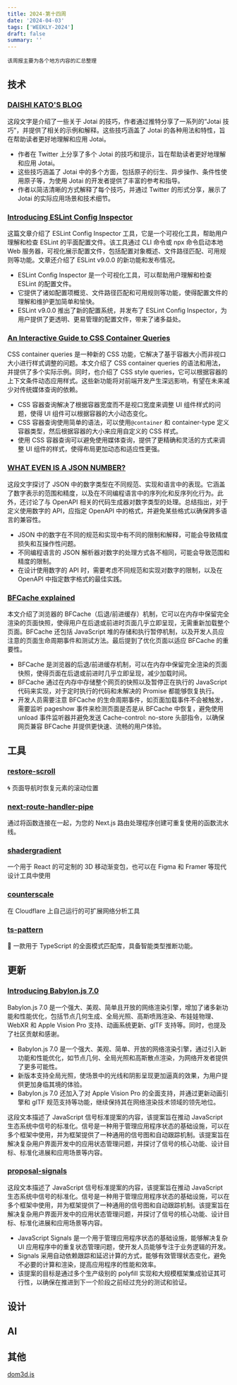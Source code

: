 ```yaml
---
title: 2024-第十四周
date: '2024-04-03'
tags: ['WEEKLY-2024']
draft: false
summary: ''
---
```


`该周报主要为各个地方内容的汇总整理`

<TOCInlineWithSticky toc={props.toc} />

## 技术

### [DAISHI KATO'S BLOG](https://blog.axlight.com/posts/jotai-tips/)

这段文字是介绍了一些关于 Jotai 的技巧，作者通过推特分享了一系列的“Jotai 技巧”，并提供了相关的示例和解释。这些技巧涵盖了 Jotai 的各种用法和特性，旨在帮助读者更好地理解和应用 Jotai。

- 作者在 Twitter 上分享了多个 Jotai 的技巧和提示，旨在帮助读者更好地理解和应用 Jotai。
- 这些技巧涵盖了 Jotai 中的多个方面，包括原子的衍生、异步操作、条件性使用原子等，为使用 Jotai 的开发者提供了丰富的参考和指导。
- 作者以简洁清晰的方式解释了每个技巧，并通过 Twitter 的形式分享，展示了 Jotai 的实际应用场景和技术细节。

### [Introducing ESLint Config Inspector](https://eslint.org/blog/2024/04/eslint-config-inspector/)

这篇文章介绍了 ESLint Config Inspector 工具，它是一个可视化工具，帮助用户理解和检查 ESLint 的平面配置文件。该工具通过 CLI 命令或 npx 命令启动本地 Web 服务器，可视化展示配置文件，包括配置对象概述、文件路径匹配、可用规则等功能。文章还介绍了 ESLint v9.0.0 的新功能和发布情况。

- ESLint Config Inspector 是一个可视化工具，可以帮助用户理解和检查 ESLint 的配置文件。
- 它提供了诸如配置项概览、文件路径匹配和可用规则等功能，使得配置文件的理解和维护更加简单和愉快。
- ESLint v9.0.0 推出了新的配置系统，并发布了 ESLint Config Inspector，为用户提供了更透明、更易管理的配置文件，带来了诸多益处。

### [An Interactive Guide to CSS Container Queries](https://ishadeed.com/article/css-container-query-guide)

CSS container queries 是一种新的 CSS 功能，它解决了基于容器大小而非视口大小进行样式调整的问题。本文介绍了 CSS container queries 的语法和用法，并提供了多个实际示例。同时，也介绍了 CSS style queries，它可以根据容器的上下文条件动态应用样式。这些新功能将对前端开发产生深远影响，有望在未来减少对传统媒体查询的依赖。

- CSS 容器查询解决了根据容器宽度而不是视口宽度来调整 UI 组件样式的问题，使得 UI 组件可以根据容器的大小动态变化。
- CSS 容器查询使用简单的语法，可以使用`@container` 和 container-type 定义容器类型，然后根据容器的大小来应用自定义的 CSS 样式。
- 使用 CSS 容器查询可以避免使用媒体查询，提供了更精确和灵活的方式来调整 UI 组件的样式，使得布局更加动态和适应性更强。

### [WHAT EVEN IS A JSON NUMBER?](https://blog.trl.sn/blog/what-is-a-json-number/)

这段文字探讨了 JSON 中的数字类型在不同规范、实现和语言中的表现。它涵盖了数字表示的范围和精度，以及在不同编程语言中的序列化和反序列化行为。此外，还讨论了与 OpenAPI 相关的代码生成器对数字类型的处理。总结指出，对于定义使用数字的 API，应指定 OpenAPI 中的格式，并避免某些格式以确保跨多语言的兼容性。

- JSON 中的数字在不同的规范和实现中有不同的限制和解释，可能会导致精度损失和互操作性问题。
- 不同编程语言的 JSON 解析器对数字的处理方式各不相同，可能会导致范围和精度的限制。
- 在设计使用数字的 API 时，需要考虑不同规范和实现对数字的限制，以及在 OpenAPI 中指定数字格式的最佳实践。

### [BFCache explained](https://www.sabatino.dev/bfcache-explained/)

本文介绍了浏览器的 BFCache（后退/前进缓存）机制，它可以在内存中保留完全渲染的页面快照，使得用户在后退或前进时页面几乎立即呈现，无需重新加载整个页面。BFCache 还包括 JavaScript 堆的存储和执行暂停机制，以及开发人员应注意的页面生命周期事件和测试方法。最后提到了优化页面以适应 BFCache 的重要性。

- BFCache 是浏览器的后退/前进缓存机制，可以在内存中保留完全渲染的页面快照，使得页面在后退或前进时几乎立即呈现，减少加载时间。
- BFCache 通过在内存中存储整个网页的快照以及暂停正在执行的 JavaScript 代码来实现，对于定时执行的代码和未解决的 Promise 都能够恢复执行。
- 开发人员需要注意 BFCache 的生命周期事件，如页面加载事件不会被触发，需要监听 pageshow 事件来检测页面是否是从 BFCache 中恢复，避免使用 unload 事件监听器并避免发送 Cache-control: no-store 头部指令，以确保网页兼容 BFCache 并提供更快速、流畅的用户体验。

## 工具

### [restore-scroll](https://github.com/epicweb-dev/restore-scroll)

🌀 页面导航时恢复元素的滚动位置

### [next-route-handler-pipe](https://github.com/KolbySisk/next-route-handler-pipe)

通过将函数连接在一起，为您的 Next.js 路由处理程序创建可重复使用的函数流水线。

### [shadergradient](https://github.com/ruucm/shadergradient)

一个用于 React 的可定制的 3D 移动渐变包，也可以在 Figma 和 Framer 等现代设计工具中使用


### [counterscale](https://github.com/benvinegar/counterscale)

在 Cloudflare 上自己运行的可扩展网络分析工具
### [ts-pattern](https://github.com/gvergnaud/ts-pattern)

🎨 一款用于 TypeScript 的全面模式匹配库，具备智能类型推断功能。

## 更新

### [Introducing Babylon.js 7.0](https://babylonjs.medium.com/introducing-babylon-js-7-0-a141cd7ede0d)

Babylon.js 7.0 是一个强大、美观、简单且开放的网络渲染引擎，增加了诸多新功能和性能优化，包括节点几何生成、全局光照、高斯喷溅渲染、布娃娃物理、WebXR 和 Apple Vision Pro 支持、动画系统更新、glTF 支持等。同时，也提及了社区贡献和感谢。

- Babylon.js 7.0 是一个强大、美观、简单、开放的网络渲染引擎，通过引入新功能和性能优化，如节点几何、全局光照和高斯散点渲染，为网络开发者提供了更多可能性。
- 新版本支持全局光照，使场景中的光线和阴影呈现更加逼真的效果，为用户提供更加身临其境的体验。
- Babylon.js 7.0 还加入了对 Apple Vision Pro 的全面支持，并通过更新动画引擎和 glTF 规范支持等功能，继续保持其在网络渲染技术领域的领先地位。

这段文本描述了 JavaScript 信号标准提案的内容，该提案旨在推动 JavaScript 生态系统中信号的标准化。信号是一种用于管理应用程序状态的基础设施，可以在多个框架中使用，并为框架提供了一种通用的信号图和自动跟踪机制。该提案旨在解决复杂用户界面开发中的应用状态管理问题，并探讨了信号的核心功能、设计目标、标准化进展和应用场景等内容。

### [proposal-signals](https://github.com/proposal-signals/proposal-signals)

这段文本描述了 JavaScript 信号标准提案的内容，该提案旨在推动 JavaScript 生态系统中信号的标准化。信号是一种用于管理应用程序状态的基础设施，可以在多个框架中使用，并为框架提供了一种通用的信号图和自动跟踪机制。该提案旨在解决复杂用户界面开发中的应用状态管理问题，并探讨了信号的核心功能、设计目标、标准化进展和应用场景等内容。

- JavaScript Signals 是一个用于管理应用程序状态的基础设施，能够解决复杂 UI 应用程序中的重复状态管理问题，使开发人员能够专注于业务逻辑的开发。
- Signals 采用自动依赖跟踪和延迟计算的方式，能够有效管理状态变化，避免不必要的计算和渲染，提高应用程序的性能和效率。
- 该提案的目标是通过多个生产级别的 polyfill 实现和大规模框架集成验证其可行性，以确保在推进到下一个阶段之前经过充分的测试和验证。


## 设计

## AI

## 其他

[dom3d.js](https://gist.github.com/OrionReed/4c3778ebc2b5026d2354359ca49077ca)
